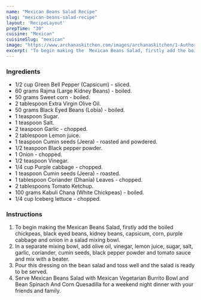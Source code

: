 ---
name: "Mexican Beans Salad Recipe"
slug: "mexican-beans-salad-recipe"
layout: 'RecipeLayout'
prepTime: "30"
cuisine: "Mexican"
cuisineSlug: "mexican"
image: "https://www.archanaskitchen.com/images/archanaskitchen/1-Author/Waagmi_Soni/Mexican_Beans_Salad_1_2.jpg"
excerpt: "To begin making the  Mexican Beans Salad, firstly add the boiled chickpeas, black eyed beans, kidney beans, capsicum, corn, purple cabbage and onion in a salad mixing bowl"
---

### Ingredients

- 1/2 cup Green Bell Pepper (Capsicum) - sliced.
- 60 grams Rajma (Large Kidney Beans) - boiled.
- 50 grams Sweet corn - boiled.
- 2 tablespoon Extra Virgin Olive Oil.
- 50 grams Black Eyed Beans (Lobia) - boiled.
- 1 teaspoon Sugar.
- 1 teaspoon Salt.
- 2 teaspoon Garlic - chopped.
- 2 tablespoon Lemon juice.
- 1 teaspoon Cumin seeds (Jeera) - roasted and powdered.
- 1/2 teaspoon Black pepper powder.
- 1 Onion - chopped.
- 1/2 teaspoon Vinegar.
- 1/4 cup Purple cabbage - chopped.
- 1 teaspoon Cumin seeds (Jeera) - roasted.
- 1 tablespoon Coriander (Dhania) Leaves - chopped.
- 2 tablespoons Tomato Ketchup.
- 100 grams Kabuli Chana (White Chickpeas) - boiled.
- 1/4 cup Iceberg lettuce - chopped.

### Instructions

1. To begin making the  Mexican Beans Salad, firstly add the boiled chickpeas, black eyed beans, kidney beans, capsicum, corn, purple cabbage and onion in a salad mixing bowl.
1. In a separate mixing bowl, add olive oil, vinegar, lemon juice, sugar, salt, garlic, coriander, cumin seeds, black pepper powder and tomato sauce and mix with a beater.
1. Pour this dressing on the bean salad and toss well and the salad is ready to be served.
1. Serve Mexican Beans Salad with Mexican Vegetarian Burrito Bowl and Bean Spinach And Corn Quesadilla for a weekend night dinner with your friends and family.
